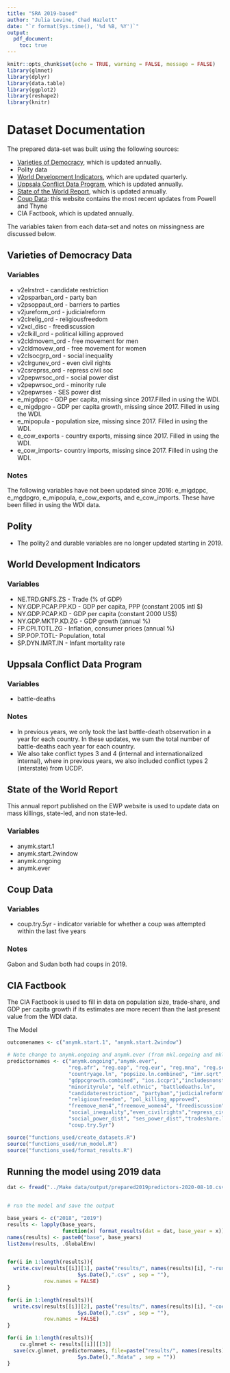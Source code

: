 ```yaml
---
title: "SRA 2019-based"
author: "Julia Levine, Chad Hazlett"
date: "`r format(Sys.time(), '%d %B, %Y')`"
output: 
  pdf_document:
    toc: true
---
```


```r
knitr::opts_chunk$set(echo = TRUE, warning = FALSE, message = FALSE)
library(glmnet)
library(dplyr)
library(data.table)
library(ggplot2)
library(reshape2)
library(knitr)

```

\newpage

# Dataset Documentation

The prepared data-set was built using the following sources:

- [Varieties of Democracy](https://www.v-dem.net/en/data/data-version-9/), which is updated annually. 
- Polity data 
- [World Development Indicators](https://datacatalog.worldbank.org/dataset/world-development-indicators), which are updated quarterly. 
- [Uppsala Conflict Data Program](https://ucdp.uu.se/downloads/), which is updated annually. 
- [State of the World Report](https://earlywarningproject.ushmm.org/), which is updated annually.
- [Coup Data](https://www.jonathanmpowell.com/coup-detat-dataset.html): this website contains the most recent updates from Powell and Thyne
- CIA Factbook, which is updated annually. 

The variables taken from each data-set and notes on missingness are discussed below.

## Varieties of Democracy Data

### Variables

- v2elrstrct - candidate restriction
- v2psparban_ord - party ban
- v2psoppaut_ord - barriers to parties
- v2jureform_ord - judicialreform
- v2clrelig_ord - religiousfreedom
- v2xcl_disc - freediscussion
- v2clkill_ord - political killing approved
- v2cldmovem_ord - free movement for men
- v2cldmovew_ord - free movement for women
- v2clsocgrp_ord - social inequality
- v2clrgunev_ord - even civil rights
- v2csreprss_ord - repress civil soc
- v2pepwrsoc_ord - social power dist
- v2pepwrsoc_ord - minority rule
- v2pepwrses - SES power dist
- e_migdppc - GDP per capita, missing since 2017.Filled in using the WDI.
- e_migdpgro - GDP per capita growth, missing since 2017. Filled in using the WDI.
- e_mipopula - population size, missing since 2017. Filled in using the WDI.
- e_cow_exports - country exports, missing since 2017. Filled in using the WDI.
- e_cow_imports- country imports, missing since 2017. Filled in using the WDI.

### Notes

The following variables have not been updated since 2016: e_migdppc, e_mgdpgro, e_mipopula, e_cow_exports, and e_cow_imports. These have been filled in using the WDI data. 

## Polity

- The polity2 and durable variables are no longer updated starting in 2019.



## World Development Indicators

### Variables

- NE.TRD.GNFS.ZS - Trade (% of GDP)
- NY.GDP.PCAP.PP.KD - GDP per capita, PPP (constant 2005 intl $)
- NY.GDP.PCAP.KD - GDP per capita (constant 2000 US$)
- NY.GDP.MKTP.KD.ZG - GDP growth (annual %)
- FP.CPI.TOTL.ZG - Inflation, consumer prices (annual %)
- SP.POP.TOTL- Population, total
- SP.DYN.IMRT.IN - Infant mortality rate

 

## Uppsala Conflict Data Program

### Variables

- battle-deaths

### Notes

- In previous years, we only took the last battle-death observation in a year for each country. In these updates, we sum the total number of battle-deaths each year for each country.
- We also take conflict types 3 and 4 (internal and internationalized internal), where in previous years, we also included conflict types 2 (interstate) from UCDP. 

## State of the World Report

This annual report published on the EWP website is used to update data on mass killings, state-led, and non state-led. 

### Variables

- anymk.start.1
- anymk.start.2window
- anymk.ongoing
- anymk.ever



## Coup Data

### Variables

- coup.try.5yr - indicator variable for whether a coup was attempted within the last five years

### Notes

Gabon and Sudan both had coups in 2019.

## CIA Factbook

The CIA Factbook is used to fill in data on population size, trade-share, and GDP per capita growth if its estimates are more recent than the last present value from the WDI data.

\newpage

The Model 

```r

outcomenames <- c("anymk.start.1", "anymk.start.2window")

# Note change to anymk.ongoing and anymk.ever (from mkl.ongoing and mkl.ever)
predictornames <- c("anymk.ongoing","anymk.ever",
                    "reg.afr", "reg.eap", "reg.eur", "reg.mna", "reg.sca", 
                    "countryage.ln", "popsize.ln.combined", "imr.sqrt", 
                    "gdppcgrowth.combined", "ios.iccpr1","includesnonstate",
                    "minorityrule", "elf.ethnic", "battledeaths.ln",
                    "candidaterestriction", "partyban","judicialreform",
                    "religiousfreedom", "pol_killing_approved",
                    "freemove_men4","freemove_women4", "freediscussion",
                    "social_inequality","even_civilrights","repress_civilsoc",
                    "social_power_dist", "ses_power_dist","tradeshare.ln.combined",
                    "coup.try.5yr")
```



```r
source("functions_used/create_datasets.R")
source("functions_used/run_model.R")
source("functions_used/format_results.R")

```




## Running the model using 2019 data

```r
dat <- fread("../Make data/output/prepared2019predictors-2020-08-10.csv")


# run the model and save the output

base_years <- c("2018", "2019")
results <- lapply(base_years, 
                  function(x) format_results(dat = dat, base_year = x))
names(results) <- paste0("base", base_years)
list2env(results, .GlobalEnv)


for(i in 1:length(results)){
  write.csv(results[[i]][1], paste("results/", names(results)[i], "-run-", 
                       Sys.Date(),".csv" , sep = ""), 
            row.names = FALSE)
}

for(i in 1:length(results)){
  write.csv(results[[i]][2], paste("results/", names(results)[i], "-coeffs-run-", 
                       Sys.Date(),".csv" , sep = ""), 
            row.names = FALSE)
}

for(i in 1:length(results)){
    cv.glmnet <- results[[i]][[3]]
  save(cv.glmnet, predictornames, file=paste("results/", names(results)[i], "-cv.glmnet-", 
                       Sys.Date(),".Rdata" , sep = ""))
}


```



